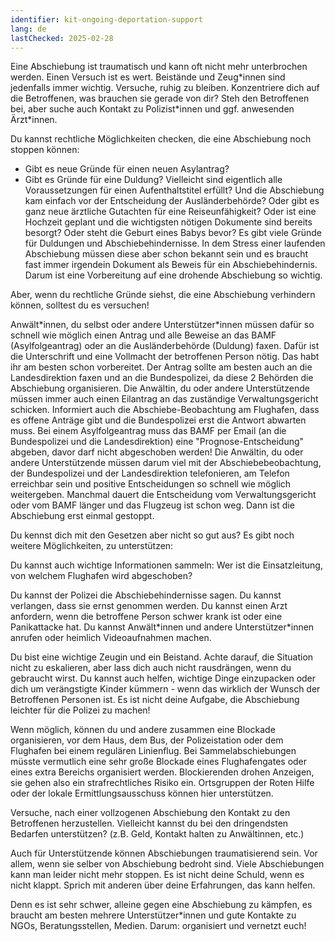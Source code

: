 ```yaml
---
identifier: kit-ongoing-deportation-support
lang: de
lastChecked: 2025-02-28
---
```


Eine Abschiebung ist traumatisch und kann oft nicht mehr unterbrochen werden. Einen Versuch ist es wert.
Beistände und Zeug\*innen sind jedenfalls immer wichtig.
Versuche, ruhig zu bleiben.
Konzentriere dich auf die Betroffenen, was brauchen sie gerade von dir? Steh den Betroffenen bei, aber suche auch Kontakt zu Polizist\*innen und ggf. anwesenden Ärzt\*innen.

Du kannst rechtliche Möglichkeiten checken, die eine Abschiebung noch stoppen können:
- Gibt es neue Gründe für einen neuen Asylantrag?
- Gibt es Gründe für eine Duldung? 
Vielleicht sind eigentlich alle Voraussetzungen für einen Aufenthaltstitel erfüllt? Und die Abschiebung kam einfach vor der Entscheidung der Ausländerbehörde?
Oder gibt es ganz neue ärztliche Gutachten für eine Reiseunfähigkeit? 
Oder ist eine Hochzeit geplant und die wichtigsten nötigen Dokumente sind bereits besorgt? 
Oder steht die Geburt eines Babys bevor? 
Es gibt viele Gründe für Duldungen und Abschiebehindernisse. In dem Stress einer laufenden Abschiebung müssen diese aber schon bekannt sein und es braucht fast immer irgendein Dokument als Beweis für ein Abschiebehindernis. Darum ist eine Vorbereitung auf eine drohende Abschiebung so wichtig.

Aber, wenn du rechtliche Gründe siehst, die eine Abschiebung verhindern können, solltest du es versuchen!

Anwält\*innen, du selbst oder andere Unterstützer\*innen müssen dafür so schnell wie möglich einen Antrag und alle Beweise an das BAMF (Asylfolgeantrag) oder an die Ausländerbehörde (Duldung) faxen. Dafür ist die Unterschrift und eine Vollmacht der betroffenen Person nötig. Das habt ihr am besten schon vorbereitet.
Der Antrag sollte am besten auch an die Landesdirektion faxen und an die Bundespolizei, da diese 2 Behörden die Abschiebung organisieren.
Die Anwältin, du oder andere Unterstützende müssen immer auch einen Eilantrag an das zuständige Verwaltungsgericht schicken.
Informiert auch die Abschiebe-Beobachtung am Flughafen, dass es offene Anträge gibt und die Bundespolizei erst die Antwort abwarten muss.
Bei einem Asylfolgeantrag muss das BAMF per Email (an die Bundespolizei und die Landesdirektion) eine "Prognose-Entscheidung" abgeben, davor darf nicht abgeschoben werden!
Die Anwältin, du oder andere Unterstützende müssen darum viel mit der Abschiebebeobachtung, der Bundespolizei und der Landesdirektion telefonieren, am Telefon erreichbar sein und positive Entscheidungen so schnell wie möglich weitergeben.
Manchmal dauert die Entscheidung vom Verwaltungsgericht oder vom BAMF länger und das Flugzeug ist schon weg. Dann ist die Abschiebung erst einmal gestoppt.

Du kennst dich mit den Gesetzen aber nicht so gut aus? Es gibt noch weitere Möglichkeiten, zu unterstützen:

Du kannst auch wichtige Informationen sammeln: Wer ist die Einsatzleitung, von welchem Flughafen wird abgeschoben? 

Du kannst der Polizei die Abschiebehindernisse sagen. Du kannst verlangen, dass sie ernst genommen werden. Du kannst einen Arzt anfordern, wenn die betroffene Person schwer krank ist oder eine Panikattacke hat. Du kannst Anwält\*innen und andere Unterstützer\*innen anrufen oder heimlich Videoaufnahmen machen. 

Du bist eine wichtige Zeugin und ein Beistand. Achte darauf, die Situation nicht zu eskalieren, aber lass dich auch nicht rausdrängen, wenn du gebraucht wirst.
Du kannst auch helfen, wichtige Dinge einzupacken oder dich um verängstigte Kinder kümmern - wenn das wirklich der Wunsch der Betroffenen Personen ist. Es ist nicht deine Aufgabe, die Abschiebung leichter für die Polizei zu machen!

Wenn möglich, können du und andere zusammen eine Blockade organisieren, vor dem Haus, dem Bus, der Polizeistation oder dem Flughafen bei einem regulären Linienflug. Bei Sammelabschiebungen müsste vermutlich eine sehr große Blockade eines Flughafengates oder eines extra Bereichs organisiert werden. Blockierenden drohen Anzeigen, sie gehen also ein strafrechtliches Risiko ein. 
Ortsgruppen der Roten Hilfe oder der lokale Ermittlungsausschuss können hier unterstützen. 

Versuche, nach einer vollzogenen Abschiebung den Kontakt zu den Betroffenen herzustellen. Vielleicht kannst du bei den dringendsten Bedarfen unterstützen? (z.B. Geld, Kontakt halten zu Anwältinnen, etc.)

Auch für Unterstützende können Abschiebungen traumatisierend sein. Vor allem, wenn sie selber von Abschiebung bedroht sind. Viele Abschiebungen kann man leider nicht mehr stoppen. Es ist nicht deine Schuld, wenn es nicht klappt. Sprich mit anderen über deine Erfahrungen, das kann helfen.

Denn es ist sehr schwer, alleine gegen eine Abschiebung zu kämpfen, es braucht am besten mehrere Unterstützer\*innen und gute Kontakte zu NGOs, Beratungsstellen, Medien. Darum: organisiert und vernetzt euch!
